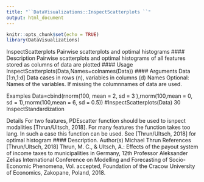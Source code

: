 ```yaml
---
title: "``DataVisualizations::InspectScatterplots ``"
output: html_document
---
```




```r
knitr::opts_chunk$set(echo = TRUE)
library(DataVisualizations)
```

InspectScatterplots Pairwise scatterplots and optimal histograms
#### Description
Pairwise scatterplots and optimal histograms of all features stored as columns of data are plotted
#### Usage
InspectScatterplots(Data,Names=colnames(Data))
#### Arguments
Data [1:n,1:d] Data cases in rows (n), variables in columns (d)
Names Optional: Names of the variables. If missing the columnnames of data are used.

Examples
Data=cbind(rnorm(100, mean = 2, sd = 3 ),rnorm(100,mean = 0, sd = 1),rnorm(100,mean = 6, sd = 0.5))
#InspectScatterplots(Data)
30 InspectStandardization


Details
For two features, PDEscatter function should be used to isnpect modalities [Thrun/Ultsch, 2018].
For many features the function takes too lang. In such a case this function can be used. See
[Thrun/Ultsch, 2018] for optimal histogram #### Description.
Author(s)
Michael Thrun
References
[Thrun/Ultsch, 2018] Thrun, M. C., & Ultsch, A.: Effects of the payout system of income taxes
to municipalities in Germany, 12th Professor Aleksander Zelias International Conference on Modelling
and Forecasting of Socio-Economic Phenomena, Vol. accepted, Foundation of the Cracow
University of Economics, Zakopane, Poland, 2018.
